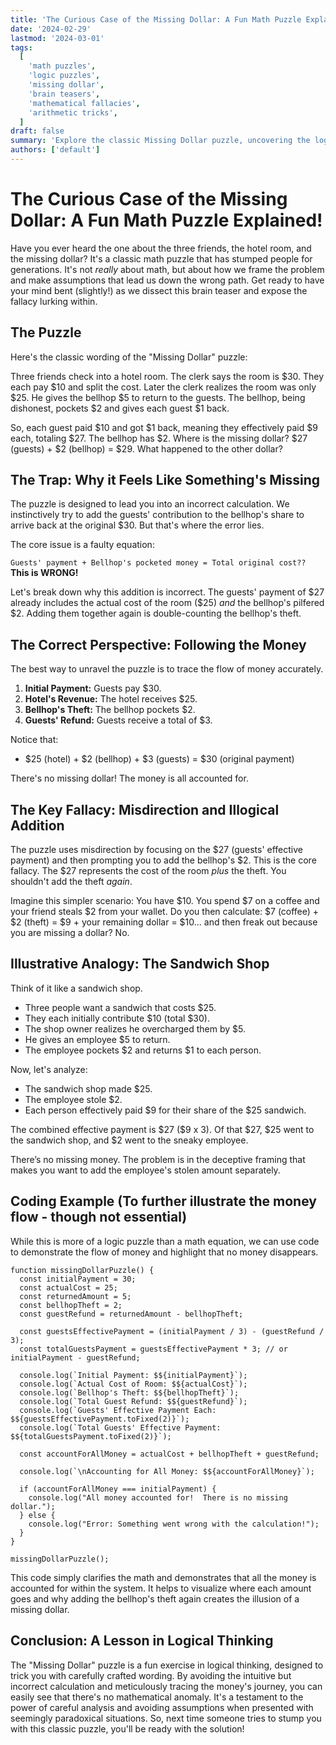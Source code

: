 ```yaml
---
title: 'The Curious Case of the Missing Dollar: A Fun Math Puzzle Explained!'
date: '2024-02-29'
lastmod: '2024-03-01'
tags:
  [
    'math puzzles',
    'logic puzzles',
    'missing dollar',
    'brain teasers',
    'mathematical fallacies',
    'arithmetic tricks',
  ]
draft: false
summary: 'Explore the classic Missing Dollar puzzle, uncovering the logical fallacy behind this popular brain teaser and learning why the money doesnt actually disappear. We will break down the problem step-by-step and show you how to avoid getting tricked!'
authors: ['default']
---
```


# The Curious Case of the Missing Dollar: A Fun Math Puzzle Explained!

Have you ever heard the one about the three friends, the hotel room, and the missing dollar? It's a classic math puzzle that has stumped people for generations. It's not _really_ about math, but about how we frame the problem and make assumptions that lead us down the wrong path. Get ready to have your mind bent (slightly!) as we dissect this brain teaser and expose the fallacy lurking within.

## The Puzzle

Here's the classic wording of the "Missing Dollar" puzzle:

Three friends check into a hotel room. The clerk says the room is \$30. They each pay \$10 and split the cost. Later the clerk realizes the room was only \$25. He gives the bellhop \$5 to return to the guests. The bellhop, being dishonest, pockets \$2 and gives each guest \$1 back.

So, each guest paid \$10 and got \$1 back, meaning they effectively paid \$9 each, totaling \$27. The bellhop has \$2. Where is the missing dollar? \$27 (guests) + \$2 (bellhop) = \$29. What happened to the other dollar?

## The Trap: Why it Feels Like Something's Missing

The puzzle is designed to lead you into an incorrect calculation. We instinctively try to add the guests' contribution to the bellhop's share to arrive back at the original \$30. But that's where the error lies.

The core issue is a faulty equation:

`Guests' payment + Bellhop's pocketed money = Total original cost??` **This is WRONG!**

Let's break down why this addition is incorrect. The guests' payment of \$27 already includes the actual cost of the room (\$25) _and_ the bellhop's pilfered \$2. Adding them together again is double-counting the bellhop's theft.

## The Correct Perspective: Following the Money

The best way to unravel the puzzle is to trace the flow of money accurately.

1. **Initial Payment:** Guests pay \$30.
2. **Hotel's Revenue:** The hotel receives \$25.
3. **Bellhop's Theft:** The bellhop pockets \$2.
4. **Guests' Refund:** Guests receive a total of \$3.

Notice that:

- \$25 (hotel) + \$2 (bellhop) + \$3 (guests) = \$30 (original payment)

There's no missing dollar! The money is all accounted for.

## The Key Fallacy: Misdirection and Illogical Addition

The puzzle uses misdirection by focusing on the \$27 (guests' effective payment) and then prompting you to add the bellhop's \$2. This is the core fallacy. The \$27 represents the cost of the room _plus_ the theft. You shouldn't add the theft _again_.

Imagine this simpler scenario: You have \$10. You spend \$7 on a coffee and your friend steals \$2 from your wallet. Do you then calculate: \$7 (coffee) + \$2 (theft) = \$9 + your remaining dollar = \$10... and then freak out because you are missing a dollar? No.

## Illustrative Analogy: The Sandwich Shop

Think of it like a sandwich shop.

- Three people want a sandwich that costs \$25.
- They each initially contribute \$10 (total \$30).
- The shop owner realizes he overcharged them by \$5.
- He gives an employee \$5 to return.
- The employee pockets \$2 and returns \$1 to each person.

Now, let's analyze:

- The sandwich shop made \$25.
- The employee stole \$2.
- Each person effectively paid \$9 for their share of the \$25 sandwich.

The combined effective payment is \$27 (\$9 x 3). Of that \$27, \$25 went to the sandwich shop, and \$2 went to the sneaky employee.

There’s no missing money. The problem is in the deceptive framing that makes you want to add the employee's stolen amount separately.

## Coding Example (To further illustrate the money flow - though not essential)

While this is more of a logic puzzle than a math equation, we can use code to demonstrate the flow of money and highlight that no money disappears.

```plaintext
function missingDollarPuzzle() {
  const initialPayment = 30;
  const actualCost = 25;
  const returnedAmount = 5;
  const bellhopTheft = 2;
  const guestRefund = returnedAmount - bellhopTheft;

  const guestsEffectivePayment = (initialPayment / 3) - (guestRefund / 3);
  const totalGuestsPayment = guestsEffectivePayment * 3; // or initialPayment - guestRefund;

  console.log(`Initial Payment: $${initialPayment}`);
  console.log(`Actual Cost of Room: $${actualCost}`);
  console.log(`Bellhop's Theft: $${bellhopTheft}`);
  console.log(`Total Guest Refund: $${guestRefund}`);
  console.log(`Guests' Effective Payment Each: $${guestsEffectivePayment.toFixed(2)}`);
  console.log(`Total Guests' Effective Payment: $${totalGuestsPayment.toFixed(2)}`);

  const accountForAllMoney = actualCost + bellhopTheft + guestRefund;

  console.log(`\nAccounting for All Money: $${accountForAllMoney}`);

  if (accountForAllMoney === initialPayment) {
    console.log("All money accounted for!  There is no missing dollar.");
  } else {
    console.log("Error: Something went wrong with the calculation!");
  }
}

missingDollarPuzzle();

```

This code simply clarifies the math and demonstrates that all the money is accounted for within the system. It helps to visualize where each amount goes and why adding the bellhop's theft again creates the illusion of a missing dollar.

## Conclusion: A Lesson in Logical Thinking

The "Missing Dollar" puzzle is a fun exercise in logical thinking, designed to trick you with carefully crafted wording. By avoiding the intuitive but incorrect calculation and meticulously tracing the money's journey, you can easily see that there's no mathematical anomaly. It's a testament to the power of careful analysis and avoiding assumptions when presented with seemingly paradoxical situations. So, next time someone tries to stump you with this classic puzzle, you'll be ready with the solution!
